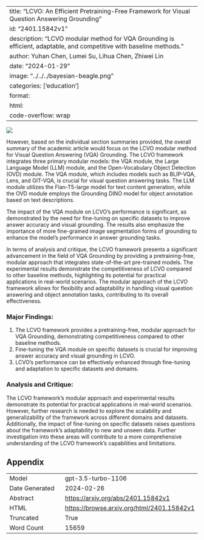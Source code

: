 
---
title: "LCVO: An Efficient Pretraining-Free Framework for Visual Question Answering Grounding"
id: "2401.15842v1"
description: "LCVO modular method for VQA Grounding is efficient, adaptable, and competitive with baseline methods."
author: Yuhan Chen, Lumei Su, Lihua Chen, Zhiwei Lin
date: "2024-01-29"
image: "../../../bayesian-beagle.png"
categories: ['education']
format:
  html:
    code-overflow: wrap
---

![](../../../bayesian-beagle.png)

However, based on the individual section summaries provided, the overall summary of the academic article would focus on the LCVO modular method for Visual Question Answering (VQA) Grounding. The LCVO framework integrates three primary modular models: the VQA module, the Large Language Model (LLM) module, and the Open-Vocabulary Object Detection (OVD) module. The VQA module, which includes models such as BLIP-VQA, Lens, and GIT-VQA, is crucial for visual question answering tasks. The LLM module utilizes the Flan-T5-large model for text content generation, while the OVD module employs the Grounding DINO model for object annotation based on text descriptions.

The impact of the VQA module on LCVO's performance is significant, as demonstrated by the need for fine-tuning on specific datasets to improve answer accuracy and visual grounding. The results also emphasize the importance of more fine-grained image segmentation forms of grounding to enhance the model's performance in answer grounding tasks.

In terms of analysis and critique, the LCVO framework presents a significant advancement in the field of VQA Grounding by providing a pretraining-free, modular approach that integrates state-of-the-art pre-trained models. The experimental results demonstrate the competitiveness of LCVO compared to other baseline methods, highlighting its potential for practical applications in real-world scenarios. The modular approach of the LCVO framework allows for flexibility and adaptability in handling visual question answering and object annotation tasks, contributing to its overall effectiveness.

### Major Findings:
1. The LCVO framework provides a pretraining-free, modular approach for VQA Grounding, demonstrating competitiveness compared to other baseline methods.
2. Fine-tuning the VQA module on specific datasets is crucial for improving answer accuracy and visual grounding in LCVO.
3. LCVO's performance can be effectively enhanced through fine-tuning and adaptation to specific datasets and domains.

### Analysis and Critique:
The LCVO framework's modular approach and experimental results demonstrate its potential for practical applications in real-world scenarios. However, further research is needed to explore the scalability and generalizability of the framework across different domains and datasets. Additionally, the impact of fine-tuning on specific datasets raises questions about the framework's adaptability to new and unseen data. Further investigation into these areas will contribute to a more comprehensive understanding of the LCVO framework's capabilities and limitations.

## Appendix

|          |          |
|----------|----------|
| Model     | gpt-3.5-turbo-1106       |
| Date Generated     | 2024-02-26       |
| Abstract | [https://arxiv.org/abs/2401.15842v1](https://arxiv.org/abs/2401.15842v1)        |
| HTML     | [https://browse.arxiv.org/html/2401.15842v1](https://browse.arxiv.org/html/2401.15842v1)       |
| Truncated       | True       |
| Word Count       | 15659       |